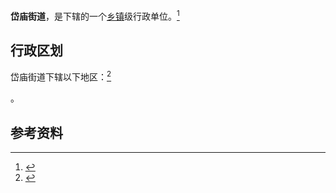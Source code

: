 {{中国乡级行政区|37/09/02/001/000
|景观照片文件名 = Tai%27an_Dai_Miao_2015.08.13_09-40-33.jpg
|景观照片大小   = 200px
|景观照片描述   = 泰安岱庙遥参坊和南山门
}}

'''岱庙街道'''，是{{PRC admin/fullname|37/09/02/001/000|3}}下辖的一个[[乡镇|乡镇]]级行政单位。<ref>{{PRC admin/ref sgc|{{PRC admin/parent|37/09/02/001/000}}}}</ref>

== 行政区划 ==

岱庙街道下辖以下地区：<ref>{{PRC admin/ref sgc|37/09/02/001/000}}</ref>

{{PRC admin/children|37/09/02/001/000}}。

== 参考资料 ==

{{reflist}}

{{行政区划小作品}}
{{PRC admin/navcat|37/09/02/001/000}}